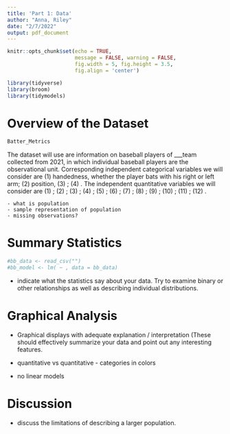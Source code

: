 ```yaml
---
title: 'Part 1: Data'
author: "Anna, Riley"
date: "2/7/2022"
output: pdf_document
---
```


```r
knitr::opts_chunk$set(echo = TRUE, 
                      message = FALSE, warning = FALSE,
                      fig.width = 5, fig.height = 3.5, 
                      fig.align = 'center')

library(tidyverse)
library(broom)
library(tidymodels)
```

# Overview of the Dataset

```r
Batter_Metrics
```

The dataset will use are information on baseball players of ___team collected from 2021, in which individual baseball players are the observational unit. Corresponding independent categorical variables we will consider are (1) handedness, whether the player bats with his right or left arm; (2) position, (3) ; (4) . The independent quantitative variables we will consider are (1) ; (2) ; (3) ; (4) ; (5) ; (6) ; (7) ; (8) ; (9) ; (10) ; (11) ; (12) .
    
    - what is population
    - sample representation of population
    - missing observations?
    
    
# Summary Statistics 
```r
#bb_data <- read_csv("")
#bb_model <- lm( ~ , data = bb_data) 
```
- indicate what the statistics say about your data. Try to examine binary or other relationships as well as describing individual distributions.



# Graphical Analysis

- Graphical displays with adequate explanation / interpretation (These should effectively summarize your data and point out any interesting features. 

- quantitative vs quantitative - categories in colors
- no linear models

# Discussion
- discuss the limitations of describing a larger population.